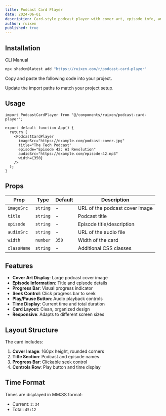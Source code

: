 ```yaml
---
title: Podcast Card Player
date: 2024-06-01
description: Card-style podcast player with cover art, episode info, and audio controls
author: ruixen
published: true
---
```


<ComponentPreview name="podcast-card-player-demo" category="audio" />

## Installation

<Tabs defaultValue="cli">

<TabsList>
  <TabsTrigger value="cli">CLI</TabsTrigger>
  <TabsTrigger value="manual">Manual</TabsTrigger>
</TabsList>
<TabsContent value="cli">

```bash
npx shadcn@latest add "https://ruixen.com/r/podcast-card-player"
```

</TabsContent>

<TabsContent value="manual">

<Steps>

<Step>Copy and paste the following code into your project.</Step>

<ComponentSource name="podcast-card-player" />

<Step>Update the import paths to match your project setup.</Step>

</Steps>

</TabsContent>

</Tabs>

## Usage

```tsx
import PodcastCardPlayer from "@/components/ruixen/podcast-card-player";

export default function App() {
  return (
    <PodcastCardPlayer
      imageSrc="https://example.com/podcast-cover.jpg"
      title="The Tech Podcast"
      episode="Episode 42: AI Revolution"
      audioSrc="https://example.com/episode-42.mp3"
      width={350}
    />
  );
}
```

## Props

| Prop        | Type     | Default | Description                    |
| ----------- | -------- | ------- | ------------------------------ |
| `imageSrc`  | `string` | -       | URL of the podcast cover image |
| `title`     | `string` | -       | Podcast title                  |
| `episode`   | `string` | -       | Episode title/description      |
| `audioSrc`  | `string` | -       | URL of the audio file          |
| `width`     | `number` | `350`   | Width of the card              |
| `className` | `string` | -       | Additional CSS classes         |

## Features

- **Cover Art Display**: Large podcast cover image
- **Episode Information**: Title and episode details
- **Progress Bar**: Visual progress indicator
- **Seek Control**: Click progress bar to seek
- **Play/Pause Button**: Audio playback controls
- **Time Display**: Current time and total duration
- **Card Layout**: Clean, organized design
- **Responsive**: Adapts to different screen sizes

## Layout Structure

The card includes:

1. **Cover Image**: 160px height, rounded corners
2. **Title Section**: Podcast and episode names
3. **Progress Bar**: Clickable seek control
4. **Controls Row**: Play button and time display

## Time Format

Times are displayed in MM:SS format:

- Current: `2:34`
- Total: `45:12`
